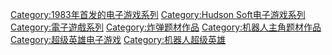 {{cat main}}

{{DEFAULTSORT:Bomberman}}
[[Category:1983年首发的电子游戏系列|Category:1983年首发的电子游戏系列]]
[[Category:Hudson_Soft电子游戏系列|Category:Hudson Soft电子游戏系列]]
[[Category:電子遊戲系列|Category:電子遊戲系列]]
[[Category:炸弹题材作品|Category:炸弹题材作品]]
[[Category:机器人主角题材作品|Category:机器人主角题材作品]]
[[Category:超级英雄电子游戏|Category:超级英雄电子游戏]]
[[Category:机器人超级英雄|Category:机器人超级英雄]]